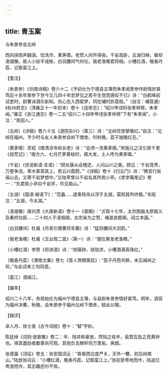 ```yaml
---
---
---
```

title: 青玉案
---



与朱景参会北岭





西风挟雨声翻浪。恰洗尽、黄茅瘴。老惯人间齐得丧。千岩高卧，五湖归棹，替却凌烟像。故人小驻平戎帐，白羽腰间气何壮。我老渔樵君将相。小槽红酒，晚香丹荔，记取蛮江上。

【笺注】

〔朱景参〕《剑南诗稿》卷六十二《予初仕为宁德县主簿而朱孝闻景参作尉情好甚笃后十余年景参下世今又几四十年忽梦见之若平生觉而感叹不已》诗：“白鹤峰前试吏时，尉曹诗酒乐新知。伤心忽入西窗梦，同在峬村折荔枝。”（自注：峬音逋）《处州府志》（清雍正十一年刻本）卷十《选举志》：“绍兴甲戌科张孝祥榜，朱孝闻。”雍正《浙江通志》卷一二五“绍兴二十四年甲戌张孝祥榜”下有“朱孝闻”，小注：“青田人。”

〔北岭〕《诗稿》卷六十五《道院杂兴》（第三）诗：“北岭空思擘晚红。”自注：“北岭在福州。予少时与友人朱景参会岭下僧舍。时秋晚，荔子独晚红在。”

〔黄茅瘴〕苏轼《赠清凉寺和长老》诗：“会须一洗黄茅瘴。”宋施元之注引房千里《投荒记》：“南方六、七月芒茅黄枯时，瘴大发，土人呼为黄茅瘴。”

〔千岩〕《世说新语·言语》：“顾长康从会稽还，人问山川之美。顾云：‘千岩竞秀，万壑争流，草木蒙笼其上，若云兴霞蔚。’”《诗稿》卷十《归云门》诗：“微官行矣闽山去，又寄千岩梦想中。”又陆宰曾以千岩名其所筑小亭。《老学庵笔记》卷一：“先君筑小亭曰千岩亭，尽见南山。”

〔五湖〕《国语·越语下》：“范蠡……遂乘轻舟以浮于五湖，莫知其所终极。”韦昭注：“五湖，今太湖。”

〔凌烟像〕唐刘肃《大唐新语》卷十一《褒赐》：“贞观十七年，太宗图画太原倡义及秦府功臣……二十四人于凌烟阁，太宗亲为之赞，褚遂良题阁，阎立本画。”

〔白羽腰间〕杜甫《丹青引赠曹将军霸》诗：“猛将腰间大羽箭。”

〔我老渔樵〕杜甫《玉台观二首》（第一）诗：“便应黄发老渔樵。”

〔小槽红酒〕李贺《将进酒》诗：“琉璃钟，琥珀浓，小槽酒滴真珠红。”

〔晚香丹荔〕《渭南文集》卷七《答人贺赐第启》：“荔子丹而共醉，未忘闽岭之欢。”与此词末三句同意。

〔蛮江〕谓闽江。

【编年】

绍兴二十八年，务观始仕为福州宁德县主簿，与县尉朱景参情好甚笃。明年，调官为福州决曹。秋晚，会朱景参于福州北岭下僧舍，赋此以赠。

【辑评】

卓人月、徐士俊《古今词统》卷十：“替”字妙。

陈廷焯《词则·放歌集》卷二：辛、陆并称豪放，然陆之视辛，奚啻瓦缶之竞黄钟也。择其遒劲者数章尚可观，其抱负去稼轩则万里矣。爽朗。

张德瀛《词征》卷五：张安国词云：“昏昏西北度严关，天外一簪，初见岭南山。”陆放翁词云：“小槽红酒，晚香丹荔，记取蛮江上。”张初至粤地而作，陆追忆粤游而作，其志趣迥尔不侔。